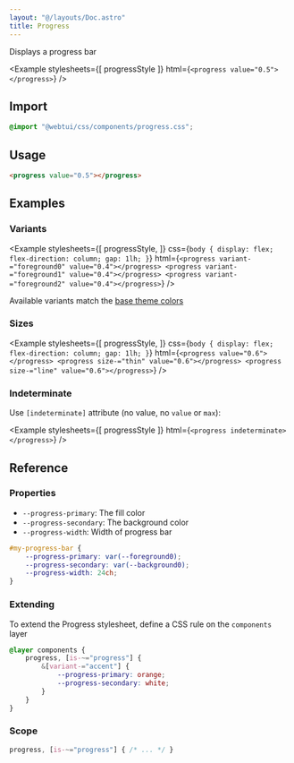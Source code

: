 ```yaml
---
layout: "@/layouts/Doc.astro"
title: Progress
---
```



Displays a progress bar

<Example 
    stylesheets={[
        progressStyle
    ]}
    html={`
<progress value="0.5"></progress>
`}
/>

## Import

```css
@import "@webtui/css/components/progress.css";
````

## Usage

```html
<progress value="0.5"></progress>
```

## Examples

### Variants

<Example
    stylesheets={[
        progressStyle,
    ]}
    css={`
body {
    display: flex;
    flex-direction: column;
    gap: 1lh;
}
`}
    html={`
<progress variant-="foreground0" value="0.4"></progress>
<progress variant-="foreground1" value="0.4"></progress>
<progress variant-="foreground2" value="0.4"></progress>
`}
/>

Available variants match the [base theme colors](/start/theming#colors)

### Sizes

<Example
    stylesheets={[
        progressStyle,
    ]}
    css={`
body {
    display: flex;
    flex-direction: column;
    gap: 1lh;
}
`}
    html={`
<progress value="0.6"></progress>
<progress size-="thin" value="0.6"></progress>
<progress size-="line" value="0.6"></progress>
`}
/>

### Indeterminate

Use `[indeterminate]` attribute (no value, no `value` or `max`):

<Example
    stylesheets={[
        progressStyle
    ]}
    html={`<progress indeterminate></progress>`}
/>

## Reference

### Properties

- `--progress-primary`: The fill color
- `--progress-secondary`: The background color
- `--progress-width`: Width of progress bar

```css
#my-progress-bar {
    --progress-primary: var(--foreground0);
    --progress-secondary: var(--background0);
    --progress-width: 24ch;
}
```

### Extending

To extend the Progress stylesheet, define a CSS rule on the `components` layer

```css
@layer components {
    progress, [is-~="progress"] {
        &[variant-="accent"] {
            --progress-primary: orange;
            --progress-secondary: white;
        }
    }
}
```

### Scope

```css
progress, [is-~="progress"] { /* ... */ }
```

